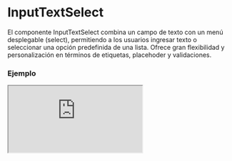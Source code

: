 # InputTextSelect

El componente InputTextSelect combina un campo de texto con un menú desplegable (select), permitiendo a los usuarios ingresar texto o seleccionar una opción predefinida de una lista. Ofrece gran flexibilidad y personalización en términos de etiquetas, placehoder y validaciones.


### Ejemplo

<Iframe minHeightIframe="30dvh" src="https://fenextjs-component-storybook.vercel.app/iframe.html?args=&id=input-inputtextselect--index&viewMode=story" />

### Importación

Para importar el componente InputTextSelect, se puede hacer desde fenextjs

```tsx copy
import { InputTextSelect } from "fenextjs";
```

### Parámetros

| Parámetro | Tipo | Requerido | Default | Descripcion |
| --------- | ---- | --------- | ------- | ----------- |
| label | any | no | undefined | Texto de la etiqueta que se muestra para el campo de texto y select. |
| placeholderSelect | string | no | undefined | Texto que se muestra como placeholder en el campo select. |
| placeholderText | string | no | undefined | Texto que se muestra como placeholder en el campo de texto. |
| defaultValue | Partial\<TextSelectProps\> | no | \{\} | Valor predeterminado para el componente, incluyendo el texto y la opción seleccionada. |
| value | Partial\<TextSelectProps\> | no | undefined | Valor actual del componente, que puede ser controlado externamente. Incluye el texto y la opción seleccionada. |
| onChange | (data: Partial\<TextSelectProps\>) =\> void | no | undefined | Función que se ejecuta al cambiar el valor del texto o del select. Recibe un objeto con las propiedades 'text' y 'select'. |
| posSelect | 'left' \| 'right' | no | 'left' | Posición del campo select respecto al campo de texto. |
| validator | any | no | undefined | Validador personalizado para el campo de texto y select. |
| errorWithIsChange | boolean | no | false | Determina si se debe mostrar el mensaje de error cuando el valor cambia. |
| error | string \| ReactNode | no | undefined | Mensaje de error que se muestra cuando la validación falla. |

### Storybook

Para ver el storybook del componente lo puede hacer con este [link](https://fenextjs-component-storybook.vercel.app/?path=/story/input-inputtextselect--index)

### Usos

- InputTextSelect básico

```tsx copy
<InputTextSelect />
```

- InputTextSelect con placeholders

```tsx copy
<InputTextSelect placeholderText="Ingresa texto" placeholderSelect="Selecciona una opción" />
```

- InputTextSelect con valores predeterminados

```tsx copy
<InputTextSelect defaultValue={{ text: "Texto inicial", select: { id: 1, text: "Opción 1" } }} />
```

- InputTextSelect con onChange

```tsx copy
<InputTextSelect onChange={(data) => console.log(data)} />
```

